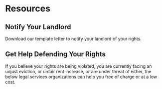 # Resources

## Notify Your Landlord

Download our template letter to notify your landlord of your rights.

## Get Help Defending Your Rights

If you believe your rights are being violated, you are currently facing an unjust eviction, or unfair rent increase, or are under threat of either, the below legal services organizations can help you free of charge or at a low cost.
